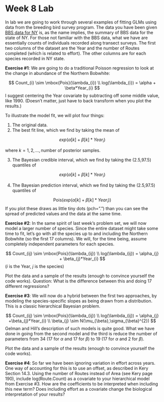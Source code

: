 Week 8 Lab
========================================================

In lab we are going to work through several examples of fitting GLMs using data from the breeding bird survey program. The data you have been given [BBS data for NY](https://github.com/hlynch/Bayesian2020/tree/master/docs/BBS_NY.csv) is, as the name implies, the summary of BBS data for the state of NY. For those not familiar with the BBS data, what we have are essentially counts of individuals recorded along transect surveys. The first two columns of the dataset are the Year and the number of Routes completed (which is related to effort). The other columns are for each species recorded in NY state.

**Exercise #1**: We are going to do a traditional Poisson regression to look at the change in abundance of the Northern Bobwhite: 

$$
Count_{i} \sim \mbox{Pois}(\lambda_{i}) \\
log(\lambda_{i}) = \alpha + \beta*Year_{i}
$$
I suggest centering the Year covariate by subtracting off some middle value, like 1990. (Doesn’t matter, just have to back transform when you plot the results.)

To illustrate the model fit, we will plot four things:

(1) The original data. 
(2) The best fit line, which we find by taking the mean of

$$
exp(\alpha[k]+\beta[k]*Year_{i})
$$

where $k=1,2,\dots,\mbox{number of posterior samples}$.

(3) The Bayesian credible interval, which we find by taking the (2.5,97.5) quantiles of 

$$
exp(\alpha[k]+\beta[k]*Year_{i})
$$

(4) The Bayesian prediction interval, which we find by taking the (2.5,97.5) quantiles of 

$$
\mbox{Pois}(exp(\alpha[k]+\beta[k]*Year_{i}))
$$
If you plot these draws as little tiny dots (pch=”.”) than you can see the spread of predicted values and the data at the same time. 

**Exercise #2**: In the same spirit of last week’s problem set, we will now model a larger number of species. Since the entire dataset might take some time to fit, let’s go with all the species up to and including the Northern Bobwhite (so the first 17 columns). We will, for the time being, assume completely independent parameters for each species.

$$
Count_{ij} \sim \mbox{Pois}(\lambda_{ij}) \\
log(\lambda_{ij}) = \alpha_{j} + \beta_{j}*Year_{i}
$$
($i$ is the Year, $j$ is the species)

Plot the data and a sample of the results (enough to convince yourself the code works). Question: What is the difference between this and doing 17 different regressions?

**Exercise #3**: We will now do a hybrid between the first two approaches, by modeling the species-specific slopes as being drawn from a distribution. This is a classic hierarchical Bayesian problem.

$$
Count_{ij} \sim \mbox{Pois}(\lambda_{ij}) \\
log(\lambda_{ij}) = \alpha_{j} +\beta_{j}*Year_{i} \\
\beta_{j} \sim N(\mu_{\beta},\sigma_{\beta}^{2})
$$
Gelman and Hill’s description of such models is quite good. What we have done in going from the second model and the third is reduce the number of parameters from 34 (17 for $\alpha$ and 17 for $\beta$) to 19 (17 for $\alpha$ and 2 for $\beta$).

Plot the data and a sample of the results (enough to convince yourself the code works).  

**Exercise #4**: So far we have been ignoring variation in effort across years. One way of accounting for this is to use an offset, as described in Kery Section 14.3. Using the number of Routes instead of Area (see Kery page 190), include log(Route.Count) as a covariate to your hierarchical model from Exercise #3. How are the coefficients to be interpreted when including this new term? Does including effort as a covariate change the biological interpretation of your results?


